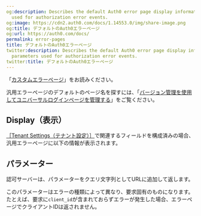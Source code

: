 ```yaml
---
og:description: Describes the default Auth0 error page display information and parameters
  used for authorization error events.
og:image: https://cdn2.auth0.com/docs/1.14553.0/img/share-image.png
og:title: デフォルトのAuth0エラーページ
og:url: https://auth0.com/docs/
permalink: error-pages
title: デフォルトのAuth0エラーページ
twitter:description: Describes the default Auth0 error page display information and
  parameters used for authorization error events.
twitter:title: デフォルトのAuth0エラーページ
---
```


「[カスタムエラーページ](/brand-and-customize/custom-error-pages)」をお読みください。

汎用エラーページのデフォルトのページ名を探すには、「[バージョン管理を使用してユニバーサルログインページを管理する](/brand-and-customize/version-control)」をご覧ください。

## Display（表示）

[［Tenant Settings（テナント設定）］](%24%7Bmanage_url%7D/#/tenant/)で関連するフィールドを構成済みの場合、汎用エラーページに以下の情報が表示されます。



## パラメーター

認可サーバーは、パラメーターをクエリ文字列としてURLに追加して返します。



このパラメーターはエラーの種類によって異なり、要求固有のものになります。たとえば、要求に`client_id`が含まれておらずエラーが発生した場合、エラーページでクライアントIDは返されません。